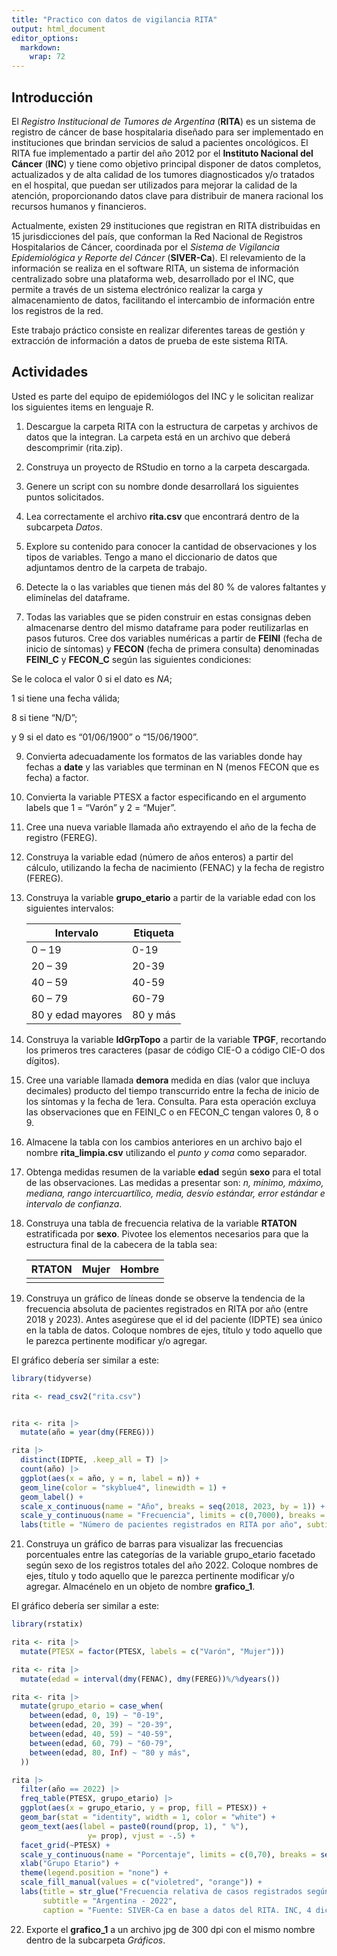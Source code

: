 ```yaml
---
title: "Practico con datos de vigilancia RITA"
output: html_document
editor_options: 
  markdown: 
    wrap: 72
---
```


## Introducción

El *Registro Institucional de Tumores de Argentina* (**RITA**) es un
sistema de registro de cáncer de base hospitalaria diseñado para ser
implementado en instituciones que brindan servicios de salud a pacientes
oncológicos. El RITA fue implementado a partir del año 2012 por el
**Instituto Nacional del Cáncer** (**INC**) y tiene como objetivo
principal disponer de datos completos, actualizados y de alta calidad de
los tumores diagnosticados y/o tratados en el hospital, que puedan ser
utilizados para mejorar la calidad de la atención, proporcionando datos
clave para distribuir de manera racional los recursos humanos y
financieros.

Actualmente, existen 29 instituciones que registran en RITA distribuidas
en 15 jurisdicciones del país, que conforman la Red Nacional de
Registros Hospitalarios de Cáncer, coordinada por el *Sistema de
Vigilancia Epidemiológica y Reporte del Cáncer* (**SIVER-Ca**). El
relevamiento de la información se realiza en el software RITA, un
sistema de información centralizado sobre una plataforma web,
desarrollado por el INC, que permite a través de un sistema electrónico
realizar la carga y almacenamiento de datos, facilitando el intercambio
de información entre los registros de la red.

Este trabajo práctico consiste en realizar diferentes tareas de gestión
y extracción de información a datos de prueba de este sistema RITA.

## Actividades

Usted es parte del equipo de epidemiólogos del INC y le solicitan
realizar los siguientes items en lenguaje R.

1.  Descargue la carpeta RITA con la estructura de carpetas y archivos
    de datos que la integran. La carpeta está en un archivo que deberá
    descomprimir (rita.zip).

2.  Construya un proyecto de RStudio en torno a la carpeta descargada.

3.  Genere un script con su nombre donde desarrollará los siguientes
    puntos solicitados.

4.  Lea correctamente el archivo **rita.csv** que encontrará dentro de
    la subcarpeta *Datos*.

5.  Explore su contenido para conocer la cantidad de observaciones y los
    tipos de variables. Tengo a mano el diccionario de datos que
    adjuntamos dentro de la carpeta de trabajo.

6.  Detecte la o las variables que tienen más del 80 % de valores
    faltantes y elimínelas del dataframe.

7.  Todas las variables que se piden construir en estas consignas deben
    almacenarse dentro del mismo dataframe para poder reutilizarlas en
    pasos futuros. Cree dos variables numéricas a partir de **FEINI**
    (fecha de inicio de síntomas) y **FECON** (fecha de primera
    consulta) denominadas **FEINI_C** y **FECON_C** según las siguientes
    condiciones:

Se le coloca el valor 0 si el dato es *NA*;

1 si tiene una fecha válida;

8 si tiene "N/D";

y 9 si el dato es "01/06/1900" o "15/06/1900".

9.  Convierta adecuadamente los formatos de las variables donde hay
    fechas a **date** y las variables que terminan en N (menos FECON que
    es fecha) a factor.

10. Convierta la variable PTESX a factor especificando en el argumento
    labels que 1 = "Varón" y 2 = "Mujer".

11. Cree una nueva variable llamada año extrayendo el año de la fecha de
    registro (FEREG).

12. Construya la variable edad (número de años enteros) a partir del
    cálculo, utilizando la fecha de nacimiento (FENAC) y la fecha de
    registro (FEREG).

13. Construya la variable **grupo_etario** a partir de la variable edad
    con los siguientes intervalos:

    | Intervalo         | Etiqueta |
    |-------------------|----------|
    | 0 -- 19           | 0-19     |
    | 20 -- 39          | 20-39    |
    | 40 -- 59          | 40-59    |
    | 60 -- 79          | 60-79    |
    | 80 y edad mayores | 80 y más |

14. Construya la variable **IdGrpTopo** a partir de la variable
    **TPGF**, recortando los primeros tres caracteres (pasar de código
    CIE-O a código CIE-O dos dígitos).

15. Cree una variable llamada **demora** medida en días (valor que
    incluya decimales) producto del tiempo transcurrido entre la fecha
    de inicio de los síntomas y la fecha de 1era. Consulta. Para esta
    operación excluya las observaciones que en FEINI_C o en FECON_C
    tengan valores 0, 8 o 9.

16. Almacene la tabla con los cambios anteriores en un archivo bajo el
    nombre **rita_limpia.csv** utilizando el *punto y coma* como
    separador.

17. Obtenga medidas resumen de la variable **edad** según **sexo** para
    el total de las observaciones. Las medidas a presentar son: *n,
    mínimo, máximo, mediana, rango intercuartílico, media, desvío
    estándar, error estándar e intervalo de confianza*.

18. Construya una tabla de frecuencia relativa de la variable **RTATON**
    estratificada por **sexo**. Pivotee los elementos necesarios para
    que la estructura final de la cabecera de la tabla sea:

    | RTATON | Mujer | Hombre |
    |--------|-------|--------|
    |        |       |        |

19. Construya un gráfico de líneas donde se observe la tendencia de la
    frecuencia absoluta de pacientes registrados en RITA por año (entre
    2018 y 2023). Antes asegúrese que el id del paciente (IDPTE) sea
    único en la tabla de datos. Coloque nombres de ejes, título y todo
    aquello que le parezca pertinente modificar y/o agregar.

El gráfico debería ser similar a este:

```r
library(tidyverse)

rita <- read_csv2("rita.csv")


rita <- rita |> 
  mutate(año = year(dmy(FEREG)))

rita |> 
  distinct(IDPTE, .keep_all = T) |> 
  count(año) |> 
  ggplot(aes(x = año, y = n, label = n)) +
  geom_line(color = "skyblue4", linewidth = 1) +
  geom_label() +
  scale_x_continuous(name = "Año", breaks = seq(2018, 2023, by = 1)) +
  scale_y_continuous(name = "Frecuencia", limits = c(0,7000), breaks = seq(0,7000, by = 1000)) +
  labs(title = "Número de pacientes registrados en RITA por año", subtitle = "Argentina - 2018-2023" , caption = "Fuente: SIVER-Ca en base a datos del RITA. INC, 4 diciembre 2023")
```

21. Construya un gráfico de barras para visualizar las frecuencias
    porcentuales entre las categorías de la variable grupo_etario
    facetado según sexo de los registros totales del año 2022. Coloque
    nombres de ejes, título y todo aquello que le parezca pertinente
    modificar y/o agregar. Almacénelo en un objeto de nombre
    **grafico_1**.

El gráfico debería ser similar a este:

```r

library(rstatix)

rita <- rita |> 
  mutate(PTESX = factor(PTESX, labels = c("Varón", "Mujer")))

rita <- rita |> 
  mutate(edad = interval(dmy(FENAC), dmy(FEREG))%/%dyears())

rita <- rita |> 
  mutate(grupo_etario = case_when(
    between(edad, 0, 19) ~ "0-19",
    between(edad, 20, 39) ~ "20-39",
    between(edad, 40, 59) ~ "40-59",
    between(edad, 60, 79) ~ "60-79",
    between(edad, 80, Inf) ~ "80 y más",
  ))

rita |> 
  filter(año == 2022) |> 
  freq_table(PTESX, grupo_etario) |> 
  ggplot(aes(x = grupo_etario, y = prop, fill = PTESX)) +
  geom_bar(stat = "identity", width = 1, color = "white") +
  geom_text(aes(label = paste0(round(prop, 1), " %"),
                 y= prop), vjust = -.5) +
  facet_grid(~PTESX) +
  scale_y_continuous(name = "Porcentaje", limits = c(0,70), breaks = seq(0,70, by = 10)) +
  xlab("Grupo Etario") +
  theme(legend.position = "none") +
  scale_fill_manual(values = c("violetred", "orange")) +
  labs(title = str_glue("Frecuencia relativa de casos registrados según grupo de edad. RITA (N={nrow(rita |>   filter(año == 2022))})"), 
       subtitle = "Argentina - 2022", 
       caption = "Fuente: SIVER-Ca en base a datos del RITA. INC, 4 diciembre 2023")
```

22. Exporte el **grafico_1** a un archivo jpg de 300 dpi con el mismo
    nombre dentro de la subcarpeta *Gráficos*.
